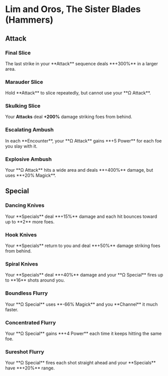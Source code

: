 
# Lim and Oros, The Sister Blades (Hammers)

## Attack

### Final Slice

<Boon>
  The last strike in your **Attack** sequence deals **+300%** in a larger area.
</Boon>

### Marauder Slice

<Boon>
  Hold **Attack** to slice repeatedly, but cannot use your **Ω Attack**.
</Boon>

### Skulking Slice

<Boon>Your **Attacks** deal **+200%** damage striking foes from behind.</Boon>

### Escalating Ambush

<Boon>
  In each **Encounter**, your **Ω Attack** gains **+5 Power** for each foe you
  slay with it.
</Boon>

### Explosive Ambush

<Boon>
  Your **Ω Attack** hits a wide area and deals **+400%** damage, but uses **+20%
  Magick**.
</Boon>

## Special

### Dancing Knives

<Boon>
  Your **Specials** deal **+15%** damage and each hit bounces toward up to **2**
  more foes.
</Boon>

### Hook Knives

<Boon>
  Your **Specials** return to you and deal **+50%** damage striking foes from
  behind.
</Boon>

### Spiral Knives

<Boon>
  Your **Specials** deal **+40%** damage and your **Ω Special** fires up to
  **16** shots around you.
</Boon>

### Boundless Flurry

<Boon>
  Your **Ω Special** uses **-66% Magick** and you **Channel** it much faster.
</Boon>

### Concentrated Flurry

<Boon>
  Your **Ω Special** gains **+4 Power** each time it keeps hitting the same foe.
</Boon>

### Sureshot Flurry

<Boon>
  Your **Ω Special** fires each shot straight ahead and your **Specials** have
  **+20%** range.
</Boon>
